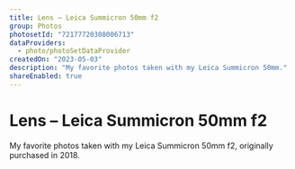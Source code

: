 ```yaml
---
title: Lens – Leica Summicron 50mm f2
group: Photos
photosetId: "72177720308006713"
dataProviders:
  - photo/photoSetDataProvider
createdOn: "2023-05-03"
description: "My favorite photos taken with my Leica Summicron 50mm."
shareEnabled: true
---
```



# Lens – Leica Summicron 50mm f2

My favorite photos taken with my Leica Summicron 50mm f2, originally purchased in 2018.

<PhotoSet />
